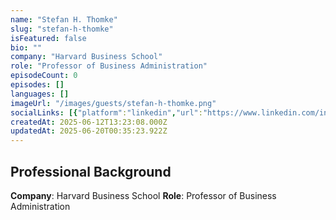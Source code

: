 ```yaml
---
name: "Stefan H. Thomke"
slug: "stefan-h-thomke"
isFeatured: false
bio: ""
company: "Harvard Business School"
role: "Professor of Business Administration"
episodeCount: 0
episodes: []
languages: []
imageUrl: "/images/guests/stefan-h-thomke.png"
socialLinks: [{"platform":"linkedin","url":"https://www.linkedin.com/in/stefan-thomke-innovation/"}]
createdAt: 2025-06-12T13:23:08.000Z
updatedAt: 2025-06-20T00:35:23.922Z
---
```


## Professional Background

**Company**: Harvard Business School
**Role**: Professor of Business Administration
